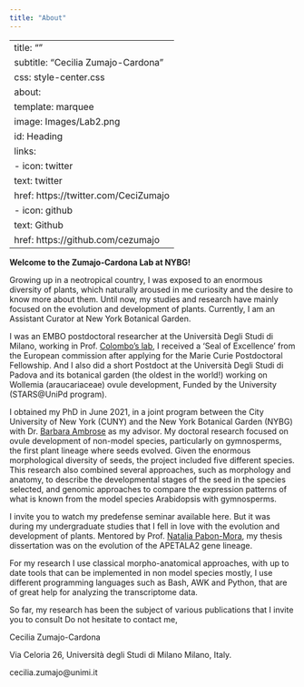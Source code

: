 ```yaml
---
title: "About"
---
```


---
title: ""
subtitle: "Cecilia Zumajo-Cardona"
css: style-center.css
about: 
  template: marquee
  image: Images/Lab2.png
  id: Heading
  links:
    - icon: twitter
      text: twitter
      href: https://twitter.com/CeciZumajo
    - icon: github
      text: Github
      href: https://github.com/cezumajo
---

::: {#Heading}
:::

::: justify
**Welcome to the Zumajo-Cardona Lab at NYBG!**

Growing up in a neotropical country, I was exposed to an enormous diversity of plants, which naturally aroused in me curiosity and the desire to know more about them. Until now, my studies and research have mainly focused on the evolution and development of plants. Currently, I am an Assistant Curator at New York Botanical Garden.

I was an EMBO postdoctoral researcher at the Università Degli Studi di Milano, working in Prof. [Colombo's lab](https://sites.unimi.it/plantdevumil/), I received a 'Seal of Excellence' from the European commission after applying for the Marie Curie Postdoctoral Fellowship. And I also did a short Postdoct at the Università Degli Studi di Padova and its botanical garden (the oldest in the world!) working on Wollemia (araucariaceae) ovule development, Funded by the University (STARS\@UniPd program).

I obtained my PhD in June 2021, in a joint program between the City University of New York (CUNY) and the New York Botanical Garden (NYBG) with Dr. [Barbara Ambrose](https://www.nybg.org/person/barbara-ambrose/) as my advisor. My doctoral research focused on ovule development of non-model species, particularly on gymnosperms, the first plant lineage where seeds evolved. Given the enormous morphological diversity of seeds, the project included five different species. This research also combined several approaches, such as morphology and anatomy, to describe the developmental stages of the seed in the species selected, and genomic approaches to compare the expression patterns of what is known from the model species Arabidopsis with gymnosperms.

I invite you to watch my predefense seminar available here. But it was during my undergraduate studies that I fell in love with the evolution and development of plants. Mentored by Prof. [Natalia Pabon-Mora](https://www.evodevoplantas.com), my thesis dissertation was on the evolution of the APETALA2 gene lineage.

::: justify
For my research I use classical morpho-anatomical approaches, with up to date tools that can be implemented in non model species mostly, I use different programming languages such as Bash, AWK and Python, that are of great help for analyzing the transcriptome data.
:::

So far, my research has been the subject of various publications that I invite you to consult Do not hesitate to contact me,

Cecilia Zumajo-Cardona

Via Celoria 26, Università degli Studi di Milano Milano, Italy.

cecilia.zumajo\@unimi.it
:::
